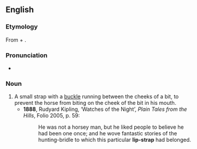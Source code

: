 ==English==

===Etymology===
From {{m|en|lip}} + {{m|en|strap}}.

===Pronunciation===
* {{IPA|/lɪpstɹæp/|lang=en}}

===Noun===
{{en-noun}}

# A small strap with a [[buckle]] running between the cheeks of a bit, to prevent the horse from biting on the cheek of the bit in his mouth.
#* '''1888''', Rudyard Kipling, ‘Watches of the Night’, ''Plain Tales from the Hills'', Folio 2005, p. 59:
#*: He was not a horsey man, but he liked people to believe he had been one once; and he wove fantastic stories of the hunting-bridle to which this particular '''lip-strap''' had belonged.